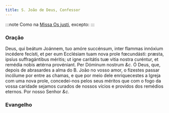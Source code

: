 ```yaml
---
title: S. João de Deus, Confessor
---
```


:::note
Como na [Missa Os justi](../comum/14confessoresnaopontifices1), excepto:
:::


### Oração

<div class="grid grid-cols-2 gap-5">
  <span class="text-justify">
    Deus, qui beátum Joánnem, tuo amóre succénsum, inter flammas innóxium
    incédere fecísti, et per eum Ecclésiam tuam nova prole fœcundásti: præsta,
    ipsíus suffragántibus méritis; ut igne caritátis tuæ vitia nostra curéntur,
    et remédia nobis ætérna provéniant. Per Dóminum nostrum <em>&c.</em>
  </span>
  <span class="text-justify">
    Ó Deus, que, depois de abrasardes a alma do B. João no vosso amor, o
    fizestes passar incólume por entre as chamas, e que por meio dele
    enriquecestes a Igreja com uma nova prole, concedei-nos pelos seus méritos
    que com o fogo da vossa caridade sejamos curados de nossos vícios e providos
    dos remédios eternos. Por nosso Senhor <em>&c.</em>
  </span>
</div>

### Evangelho

<LinkCard
  href="/missal/pentecostes/17#evangelho"
  title="Décimo Sétimo Domingo depois de Pentecostes"
/>
